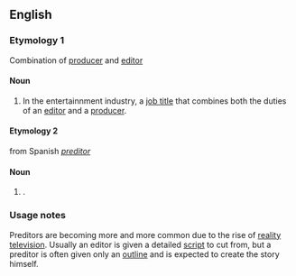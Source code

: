 ==English==

===Etymology 1===
Combination of [[producer]] and [[editor]]
====Noun====
# In the entertainnment industry, a [[job title]] that combines both the duties of an [[editor]] and a [[producer]].

====Etymology 2====
from Spanish ''[[preditor]]''
====Noun====
#{{misspelling of|predator}}.

===Usage notes===
Preditors are becoming more and more common due to the rise of [[reality television]].  Usually an editor is given a detailed [[script]] to cut from, but a preditor is often given only an [[outline]] and is expected to create the story himself.